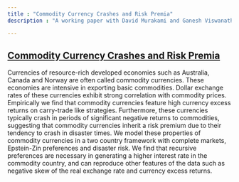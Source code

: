 ```yaml
---
title : "Commodity Currency Crashes and Risk Premia"
description : "A working paper with David Murakami and Ganesh Viswanath"

---
```



## [Commodity Currency Crashes and Risk Premia](https://drive.google.com/file/d/1X_UVCYTe10ZBDMINkCgloLgtJhEETmWq/view)

Currencies of resource-rich developed economies such as Australia, Canada and Norway are often called commodity currencies. These economies are intensive in exporting basic commodities. Dollar exchange rates of these currencies exhibit strong correlation with commodity prices. Empirically we find that commodity currencies feature high currency excess returns on carry-trade like strategies. Furthermore, these currencies typically crash in periods of significant negative returns to commodities, suggesting that commodity currencies inherit a risk premium due to their tendency to crash in disaster times. We model these properties of commodity currencies in a two country framework with complete markets, Epstein-Zin preferences and disaster risk. We find that recursive preferences are necessary in generating a higher interest rate in the commodity country, and can reproduce other features of the data such as negative skew of the real exchange rate and currency excess returns.